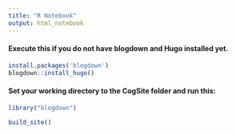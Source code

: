 ```yaml
---
title: "R Notebook"
output: html_notebook
---
```

#### Execute this if you do not have blogdown and Hugo installed yet.
```r
install.packages('blogdown')
blogdown::install_hugo()
```

#### Set your working directory to the CogSite folder and run this:
```r
library("blogdown")

build_site()
```


```r
```

